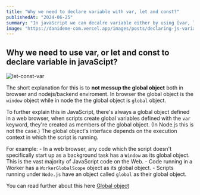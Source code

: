 ```yaml
---
title: "Why we need to declare variable with var, let and const?"
publishedAt: "2024-06-25"
summary: "In javaScript we can decalre variable either by using [var, let or const], or without these this variable will have the same behaiour as the let variable (more on this later), in this post i will discuss this and more."
image: "https://danideme-com.vercel.app/images/posts/declaring-js-variable-without-var-let-const.jpeg"
---
```


## Why we need to use var, or let and const to declare variable in javaScipt?

![let-const-var](https://danideme-com.vercel.app/images/posts/declaring-js-variable-without-var-let-const.jpeg)

The short explanation for this is to **not messup the global object** both in browser and nodejs/backend enviroment. 
In browser the global object is the `window` object while in node the the global object is `global` object. 

To further explain this in JavaScript, there's always a global object defined in a web browser, when scripts create global variables defined with the `var` keyword, they're created as members of the global object. 
(In Node.js this is not the case.) The global object's interface depends on the execution context in which the script is running. 

For example:
    - In a web browser, any code which the script doesn't specifically start up as a background task has a `Window` as its global object. This is the vast majority of JavaScript code on the Web.
    - Code running in a Worker has a `WorkerGlobalScope` object as its global object.
    - Scripts running under `Node.js` have an object called `global` as their global object.

You can read further about this here [Global object](https://developer.mozilla.org/en-US/docs/Glossary/Global_object)
